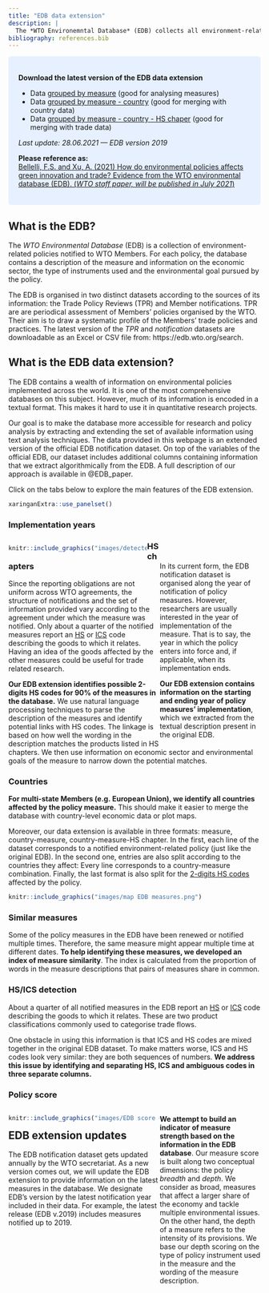 ```yaml
---
title: "EDB data extension"
description: |
  The *WTO Environemntal Database* (EDB) collects all environment-related policies that have been notified to the WTO. Here, you may find an extension to the EDB specifically developed for economic research and policy analysis.
bibliography: references.bib
---
```


<style>
.column-left55{
  float: left;
  width: 55%;
  text-align: left;
}
.column-left40{
  float: left;
  width: 55%;
  text-align: left;
}
.column-left60{
  float: left;
  width: 60%;
  text-align: left;
}
.column-right40{
  float: right;
  width: 40%;
  text-align: left;
}
.column-right55{
  float: right;
  width: 55%;
  text-align: left;
}
.column-right60{
  float: right;
  width: 60%;
  text-align: left;
}
</style>

<style>
div.blue { background-color:#e6f0ff; border-radius: 5px; padding: 20px;}
</style>
<div class = "blue">

**Download the latest version of the EDB data extension**

- Data [grouped by measure](data files/Extended EDB by measure.zip) (good for analysing measures)
- Data [grouped by measure - country](data files/Extended EDB by measure-country.zip) (good for merging with country data)
- Data [grouped by measure - country - HS chaper](data files/Extended EDB by measure-country.zip) (good for merging with trade data)

*Last update: 28.06.2021 --- EDB version 2019*

**Please reference as:** <br>
[Bellelli, F.S. and Xu, A. (2021) How do environmental policies affects green innovation and trade? Evidence from the WTO environmental database (EDB). (*WTO staff paper, will be published in July 2021*)](papers/EDB_paper_draft.pdf)
</div>




## What is the EDB?

The *WTO Environmental Database* (EDB) is a collection of environment-related policies notified to WTO Members. For each policy, the database contains a description of the measure and information on the  economic sector, the type of instruments used and the environmental goal pursued by the policy. 

The EDB is organised in two distinct datasets according to the sources of its information: the Trade Policy Reviews (TPR) and Member notifications. TPR are are periodical assessment of Members' policies organised by the WTO. Their aim is to draw a systematic profile of the Members' trade policies and practices. The latest version of the *TPR* and *notification* datasets are downloadable as an Excel or CSV file from: https://edb.wto.org/search. 




## What is the EDB data extension? {.tabset .tabset-fade .tabset-pills}

The EDB contains a wealth of information on environmental policies implemented across the world. It is one of the most comprehensive databases on this subject. However, much of its information is encoded in a textual format. This makes it hard to use it in quantitative research projects. 

Our goal is to make the database more accessible for research and policy analysis by extracting and extending the set of available information using text analysis techniques. The data provided in this webpage is an extended version of the official EDB notification dataset. On top of the variables of the official EDB, our dataset includes additional columns containing information that we extract algorithmically from the EDB. A full description of our approach is available in @EDB_paper.

Click on the tabs below to explore the main features of the EDB extension.

```r
xaringanExtra::use_panelset()
```

::: l-body-outset
::::: {.panelset}
::: {.panel}

### Implementation years {.panel-name}

<div class="column-left55">
```r
knitr::include_graphics("images/detected active measures.png")
```
</div>
<div class="column-right40">
<br><br>
In its current form, the EDB notification dataset is organised along the year of notification of policy measures. However, researchers are usually interested in the year of implementation of the measure. That is to say, the year in which the policy enters into force and, if applicable, when its implementation ends.

**Our EDB extension contains information on the starting and ending year of policy measures' implementation**, which we extracted from the textual description present in the original EDB. 
</div>



:::
::: {.panel}

### HS chapters {.panel-name}

Since the reporting obligations are not uniform across WTO agreements, the structure of notifications and the set of information provided vary according to the agreement under which the measure was notified. Only about a quarter of the notified measures report an [HS](https://en.wikipedia.org/wiki/Harmonized_System) or [ICS](https://en.wikipedia.org/wiki/International_Classification_for_Standards) code describing the goods to which it relates.  Having an idea of the goods affected by the other measures could be useful for trade related research.

**Our EDB extension identifies possible 2-digits HS codes for 90% of the measures in the database.** We use natural language processing techniques to parse the description of the measures and identify potential links with HS codes. The linkage is based on how well the wording in the description matches the products listed in HS chapters. We then use information on economic sector and environmental goals of the measure to narrow down the potential matches.



:::
::: {.panel}

### Countries {.panel-name}

**For multi-state Members (e.g. European Union), we identify all countries affected by the policy measure.** This should make it easier to merge the database with country-level economic data or plot maps.

Moreover, our data extension is available in three formats: measure, country-measure, country-measure-HS chapter. In the first, each line of the dataset corresponds to a notified environment-related policy (just like the original EDB). In the second one, entries are also split according to the countries they affect: Every line corresponds to a country-measure combination. Finally, the last format is also split for the [2-digits HS codes](https://en.wikipedia.org/wiki/Harmonized_System) affected by the policy. 



```r
knitr::include_graphics("images/map EDB measures.png")
```


:::
::: {.panel}

### Similar measures {.panel-name}

Some of the policy measures in the EDB have been renewed or notified multiple times. Therefore, the same measure might appear multiple time at different dates. **To help identifying these measures, we developed an index of measure similarity**. The index is calculated from the proportion of words in the measure descriptions that pairs of measures share in common.

:::
::: {.panel}

### HS/ICS detection {.panel-name}

About a quarter of all notified measures in the EDB report an [HS](https://en.wikipedia.org/wiki/Harmonized_System) or [ICS](https://en.wikipedia.org/wiki/International_Classification_for_Standards) code describing the goods to which it relates. These are two product classifications commonly used to categorise trade flows. 

One obstacle in using this information is that ICS and HS codes are mixed together in the original EDB dataset. To make matters worse, ICS and HS codes look very similar: they are both sequences of numbers. **We address this issue by identifying and separating HS, ICS and ambiguous codes in three separate columns.**





:::
::: {.panel}

### Policy score {.panel-name}

<div class="column-left60">
```r
knitr::include_graphics("images/EDB score diagram.png")
```
</div>
<div class="column-right40">
**We attempt to build an indicator of measure strength based on the information in the EDB database**. Our measure score is built along two conceptual dimensions: the policy *breadth* and *depth*. We consider as broad, measures that affect a larger share of the economy and tackle multiple environmental issues. On the other hand, the depth of a measure refers to the intensity of its provisions. We base our depth scoring on the type of policy instrument used in the measure and the wording of the measure description.
</div>

:::
:::
---
:::


## EDB extension updates

The EDB notification dataset gets updated annually by the WTO secretariat. As a new version comes out, we will update the EDB extension to provide information on the latest measures in the database. We designate EDB's version by the latest notification year included in their data. For example, the latest release (EDB v.2019) includes measures notified up to 2019.





